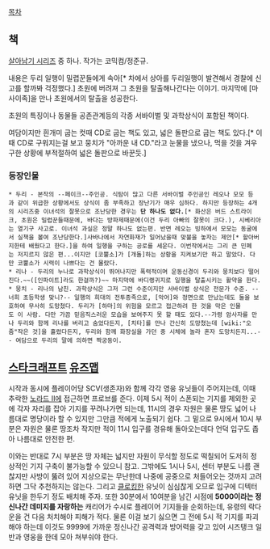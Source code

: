 [[목차]]
== 책 ==
[[살아남기 시리즈]] 중 하나. 작가는 코믹컴/정준규.

내용은 두리 일행이 밀렵꾼들에게 속아[* 차에서 상아를 두리일행이 발견해서 경찰에 신고를 할까봐 걱정했다.] 초원에 버려져 그 초원을 탈출해나간다는 이야기. 마지막에 [마사이족]을 만나 초원에서의 탈출을 성공한다.

초원의 특징이나 동물들 공존관계등의 각종 서바이벌 및 과학상식이 포함된 책이다.

여담이지만 흰개미 굽는 컷때 CD로 굽는 책도 있고, 넓은 돌판으로 굽는 책도 있다.[* 이때 CD로 구워지는걸 보고 뭉치가 "아까운 내 CD."라고 눈물을 냈으나, 먹을 것을 겨우 구한 상황에 부적절하여 넓은 돌판으로 바꾼듯.]

=== 등장인물 ===
 * 두리 - 본작의 --페이크--주인공. 식탐이 많고 다른 서바이벌 주인공인 레오나 모모 등과 같이 위급한 상황에서도 상식이 좀 부족하고 장난기가 매우 심하다. 하지만 등장하는 4개의 시리즈중 이녀석의 잘못으로 조난당한 경우는 '''단 하나도 없다.'''[* 화산은 버드 스트라이크, 초원은 밀렵꾼들때문에, 바다는 방파제때문에(이건 두리 아빠의 잘못이 크다.), 시베리아는 열기구 사고로. 이녀석 과실은 정말 하나도 없는편. 반면 레오는 빙하에서 모모는 동굴에서 실책을 볼여 조난당한다.]사바나에서 자연화재가 일어났을때 맞불을 놓자는 제안[* 할아버지한테 배웠다고 한다.]을 하여 일행을 구하는 공로를 세운다. 이번작에서는 그리 큰 민폐는 저지르지 않은 편...이지만 [코뿔소]가 [개돌]하는 상황을 지켜보기만 하고 말았다. 다만 코뿔소가 시력이 나쁘다는 건 몰랐다.
 * 리나 - 두리의 누나로 과학상식이 뛰어나지만 폭력적이며 운동신경이 두리와 뭉치보다 떨어진다.~~([인파이트]라도 한걸까?)~~ 마지막에 바디랭귀지로 일행을 탈출시키는 활약을 한다.
 * 뭉치 - 리나의 남친. 과학상식은 그저 그런 수준이지만 서바이벌 상식은 전문가 수준. --너희 초등학생 맞니?-- 일행의 희대의 전투종족으로, [악어]와 정면으로 만났는데도 둘을 보호하여 무사히 도망쳤다. 두리가 [하마]의 위험을 모르고 접근하려 한 것을 막은 인물도 이 사람. 다만 가끔 믿음직스러운 모습을 보여주지 못 할 때도 있다.--가령 암사자를 만나 두리와 함께 리나를 버리고 숨었다든지, [치타]를 만나 간신히 도망쳤는데 [wiki:"오줌"작은 것]을 흘렸다든지, 두리와 함께 화장실을 가던 중 시체에 놀라 혼자 도망치든지...-- 여담으로 두리의 말에 의하면 짝궁둥이.

== [[스타크래프트]] [[유즈맵]] ==
시작과 동시에 플레이어당 SCV(생존자)와 함께 각각 영웅 유닛들이 주어지는데, 이때 추락한 [[노라드 Ⅱ]]에 접근하면 프로브를 준다. 이제 5시 적이 스폰되는 기지를 제외한 곳에 각자 자리를 잡아 기지를 꾸려나가면 되는데, 11시의 경우 자원은 물론 땅도 넓어 나름대로 명당이라 할 수 있지만 그만큼 적에게 노출되기 쉽다. 그 밑으로 9시에서 10시 부분은 자원은 물론 땅조차 작지만 적이 11시 입구를 경유해 돌아오는데다 언덕 입구도 좁아 나름대로 안전한 편.

이와는 반대로 7시 부분은 땅 자체는 넓지만 자원이 무식할 정도로 떡칠되어 도저히 정상적인 기지 구축이 불가능할 수 있으니 참고. 그밖에도 1시나 5시, 센터 부분도 나름 괜찮지만 사방이 뚫려  있어 지상으로는 무난한데 나중에 공중으로 처들어오는 것까지 고려하면 그닥 추천하지는 않는다. 그리고 [[클로킹]]한 유닛이 심심찮게 오므로 입구에 디텍터 유닛을 한두기 정도 배치해 주자. 또한 30분에서 10여분을 남긴 시점에 '''5000이라는 정신나간 데미지를 자랑하는''' 캐리어가 수시로 플레이어 기지들을 순회하는데, 유령의 락다운을 건 다음 처치해야 피해가 적다. 물론 이걸 보기 싫으면 그 전에 5시 적 기지를 파괴해야 하는데 이것도 9999에 가까운 정신나간 공격력과 방어력을 갖고 있어 시즈탱크 일반과 영웅을 한데 모아 쳐부숴야 한다.
